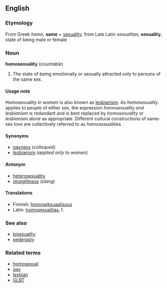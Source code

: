==English==
===Etymology===
From Greek ''homo'', '''same''' + [[sexuality]], from Late Latin ''sexualitas'', '''sexuality''', state of being male or female

===Noun===
'''homosexuality''' (''countable'')

#The state of being emotionally or sexually attracted only to persons of the same sex. 

====Usage note====
Homosexuality in women is also known as [[lesbianism]].  As ''homosexuality'' applies to people of either sex, the expression ''homosexuality and lesbianism'' is redundant and is best replaced by ''homosexuality'' or ''lesbianism'' alone as appropriate. Different cultural constructions of same-sex love are collectively referred to as ''homosexualities.''

====Synonyms====
*[[gayness]] (''colloquial'')
*[[lesbianism]] (''applied only to women'')

====Antonym====
*[[heterosexuality]]
*[[straightness]] (''slang'')

====Translations====

*Finnish: [[homoseksuaalisuus]]
*Latin: [[homosexualitas]], f.

===See also===
*[[bisexuality]]
*[[pederasty]]

===Related terms===
*[[homosexual]]
*[[gay]]
*[[lesbian]]
*[[GLBT]]